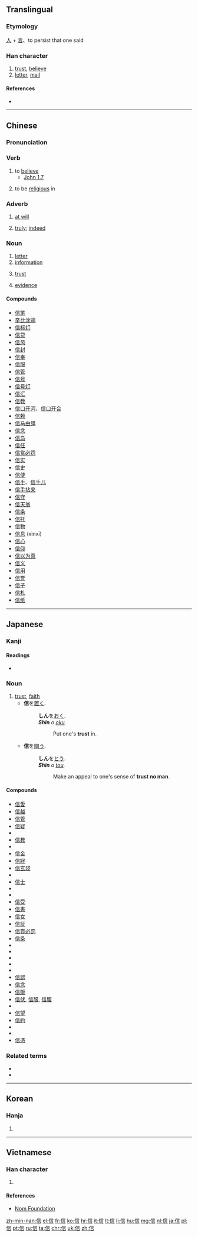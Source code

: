 {{also|伩}}
==Translingual==
{{stroke order|type=animate}}

===Etymology===
[[人]] + [[言]]、to persist that one said

===Han character===
{{Han char|rn=9|rad=人|as=07|sn=9|four=2026<sub>1</sub>|canj=人卜一口 (OYMR)|ids=⿰[[亻]][[言]]}}

# [[trust]], [[believe]]
# [[letter]], [[mail]]

====References====
* {{Han ref|kx=0105.250|dkj=00707|dj=0224.020|hdz=10165.010|uh=4FE1|ud=20449|bh=AB48|bd=43848}}

----

==Chinese==

===Pronunciation===
{{zh-pron
|m=xìn|ma=y
|c=seon3
|h=pfs=sin
|mn=sìn
|cat=n,v
}}

===Verb===
{{zh-verb}}

# to [[believe]]
#* [http://wordproject.org/multi/bi_en_cn_py.htm John 1.7]
#*: {{zh-usex|這 人 來，為 要 作 見證，叫 眾人 因 他 可以 '''信'''。|The same came for a witness, to bear witness of the Light, that all men through him might '''believe'''.}}
#: {{zh-usex|我 才 不 信 呢。|I don't believe it/you.}}
# to be [[religious]] in
#: {{zh-usex|我 父親 '''信''' 佛教。|My father '''is''' a [[Buddhist]]. (Literally: "My father '''believes in''' Buddhism".)}}

===Adverb===
{{zh-adv}}

# [[at will]]
#: {{zh-l|信口雌黃/信口雌黄|xìnkǒucíhuáng}}
# {{senseid|zh|truly}} [[truly]]; [[indeed]]

===Noun===
{{zh-noun}}

# [[letter]]
# [[information]]
#: {{zh-l|信息|xìnxī}}
# [[trust]]
#: {{zh-l|信任|xìnrèn}}
# [[evidence]]
#: {{l|cmn|信物||xìnwù}}

====Compounds====
* [[信笔]]
* [[辛比涂鸦]]
* [[信标灯]]
* [[信贷]]
* [[信风]]
* [[信封]]
* [[信奉]]
* [[信服]]
* [[信管]]
* [[信号]]
* [[信号灯]]
* [[信汇]]
* [[信教]]
* [[信口开河]]、[[信口开合]]
* [[信赖]]
* [[信马由缰]]
* [[信念]]
* [[信鸟]]
* [[信任]]
* [[信赏必罚]]
* [[信实]]
* [[信史]]
* [[信使]]
* [[信手]]、[[信手儿]]
* [[信手拈来]]
* [[信守]]
* [[信天翁]]
* [[信条]]
* [[信托]]
* [[信物]]
* [[信息]] (xìnxī)
* [[信心]]
* [[信仰]]
* [[信以为真]]
* [[信义]]
* [[信用]]
* [[信誉]]
* [[信子]]
* [[信札]]
* [[信纸]]

----

==Japanese==

===Kanji===
{{ja-kanji|grade=4|rs=人07}}

====Readings====
* {{ja-readings|on=[[しん]] (shin)|kun=[[まこと]] (makoto), [[たより]] (tayori), [[まかせる]] (makaseru)|nanori=[[のぶ]] (nobu)}}

===Noun===
{{ja-noun|しん}}

# [[trust]], [[faith]]
#* '''信'''を[[置く]].
#*: '''しん'''を[[おく]].
#*: '''''Shin''' o [[oku]].''
#*:: Put one's '''trust''' in.
#* '''信'''を[[問う]].
#*: '''しん'''を[[とう]].
#*: '''''Shin''' o [[tou]].''
#*:: Make an appeal to one's sense of '''trust no man'''.

====Compounds====
* [[信愛]]
* [[信越]]
* [[信管]]
* [[信疑]]
* {{l|ja|信義|tr=shingi|gloss=faith}}
* [[信教]]
* {{l|ja|信仰|tr=shinkō|gloss=belief, faith; to have faith in a religion, profess faith in}}
* [[信金]]
* [[信経]]
* [[信玄袋]]
* {{l|ja|信号|tr=shingō|gloss=a signal; traffic lights}}
* [[信士]]
* {{l|ja|信実|tr=shinjitsu|gloss=sincerity; honesty; truth; faithfulness}}
* {{l|ja|信者|tr=shinja|gloss=believer}}
* [[信受]]
* [[信書]]
* [[信女]]
* [[信証]]
* [[信賞必罰]]
* [[信条]]
* {{l|ja|信心}}
* {{l|ja|信託|tr=shintaku|gloss=a trust, an entrustment; leaving things up to a trusted party; to set up a financial trust; to leave in trust}}
* {{l|ja|信天翁}}
* {{l|ja|信徒|tr=shinto|gloss=one who believes in a religion; a believer}}
* {{l|ja|信任|tr=shinnin|gloss=trust, confidence, credence; to trust, confide}}
* [[信認]]
* [[信念]]
* [[信販]]
* [[信伏]], [[信服]], [[信腹]]
* {{l|ja|信奉|tr=shinpō|gloss=belief, faith}}
* [[信望]]
* [[信約]]
* {{l|ja|信用}}
* {{l|ja|信頼|tr=shinrai|gloss=reliance, trust, confidence}}
* [[信憑]]

===Related terms===
* {{l|ja|信じる|tr=shinjiru|gloss=to believe; to trust; to believe in}}
* {{l|ja|信ずる|tr=shinzuru|gloss=to believe, put trust in}}
----

==Korean==

===Hanja===
{{ko-hanja|hangeul=신|eumhun=믿을|rv=sin|mr=sin}}

# {{defn|lang=ko|sort=人07}}

----

==Vietnamese==

===Han character===
{{vi-hantu|[[tín]], [[tin]]|rs=人07}}

# {{defn|lang=vi|sort=人07}}

====References====
*[http://nomfoundation.org/common/nom_details.php?codepoint=4fe1 Nom Foundation]

[[zh-min-nan:信]]
[[el:信]]
[[fr:信]]
[[ko:信]]
[[hr:信]]
[[it:信]]
[[lt:信]]
[[li:信]]
[[hu:信]]
[[mg:信]]
[[nl:信]]
[[ja:信]]
[[pl:信]]
[[pt:信]]
[[ru:信]]
[[ta:信]]
[[chr:信]]
[[uk:信]]
[[zh:信]]